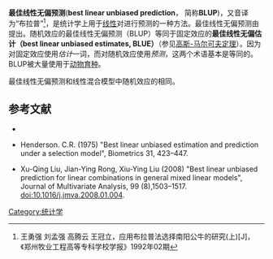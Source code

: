 {{NoteTA |G1=Math
|T=zh-cn: 最佳线性无偏预测 ;zh-tw:最佳線性不偏預測  ;
|1= zh-cn:无偏; zh-tw: 不偏
|2= zh-cn:有偏; zh-tw:偏誤
|3= zh-cn:贝叶斯; zh-tw: 貝氏
}}
'''最佳线性无偏预测'''('''best linear unbiased prediction'''， 简称'''BLUP''')，又音译为“布拉普”<ref>王勇强 刘孟强 高腾云 王冠立，应用布拉普法选择南阳公牛的研究(上)[J]，《郑州牧业工程高等专科学校学报》1992年02期</ref>，是统计学上用于[[线性|线性]]{{link-en|混合模型|mixed model}}对{{link-en|随机效应模型|Random effects model|随机效应}}进行预测的一种方法。最佳线性无偏预测由{{le|Charles Roy Henderson}}提出。随机效应的最佳线性无偏预测（BLUP）等同于固定效应的'''最佳线性无偏估计（best linear unbiased estimates, BLUE）'''（参见[[高斯-马尔可夫定理|高斯-马尔可夫定理]]）。因为对固定效应使用''估计''一词，而对随机效应使用''预测''，这两个术语基本是等同的。BLUP被大量使用于[[动物育种|动物育种]]。

最佳线性无偏预测和线性混合模型中随机效应的{{link-en|经验贝叶斯估计|empirical Bayes}}相同。

==参考文献==
<div class="references-small">
<references />
*{{cite journal
 | author = Robinson, G.K.
 | year = 1991
 | title = That BLUP is a Good Thing: The Estimation of Random Effects
 | journal = Statistical Science
 | volume = 6
 | issue = 1
 | pages = 15–32
 | url = http://links.jstor.org/sici?sici=0883-4237(199102)6%3A1%3C15%3ATBIAGT%3E2.0.CO%3B2-%23
 | doi = 10.1214/ss/1177011926 
}}

*Henderson. C.R. (1975) "Best linear unbiased estimation and prediction under a selection model", Biometrics 31, 423–447.

*Xu-Qing Liu, Jian-Ying Rong, Xiu-Ying Liu (2008) "Best linear unbiased prediction for linear combinations in general mixed linear models", Journal of Multivariate Analysis, 99 (8),1503–1517. [http://dx.doi.org/10.1016/j.jmva.2008.01.004 doi:10.1016/j.jmva.2008.01.004].
</div>

{{Statistics-stub}}



[[Category:统计学|Category:统计学]]